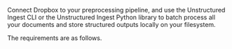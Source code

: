 Connect Dropbox to your preprocessing pipeline, and use the Unstructured Ingest CLI or the Unstructured Ingest Python library to batch process all your documents and store structured outputs locally on your filesystem.

The requirements are as follows. 


<SharedDropbox />
<SharedDropboxCLIAPI />
